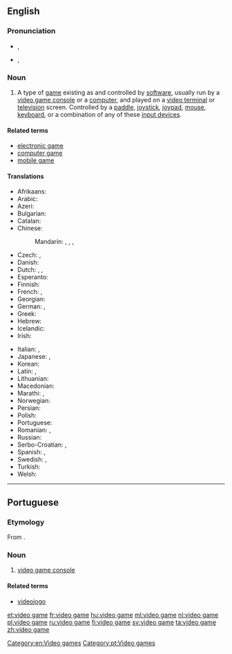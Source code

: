 ==English==

===Pronunciation===
* {{a|UK}} {{IPA|/ˈvɪ.di.ˌoʊ ɡeɪm/}}, {{X-SAMPA|/"vI.di.%oU geIm/}}
* {{a|US}} {{IPA|/ˈvɪ.di.ˌoʊ ɡeɪm/}}, {{X-SAMPA|/"vI.di.%oU geIm/}}

===Noun===
{{wikipedia}}
{{en-noun|head=[[video]] [[game]]}}

# A type of [[game]] existing as and controlled by [[software]], usually run by a [[video game console]] or a [[computer]], and played on a [[video terminal]] or [[television]] screen.  Controlled by a [[paddle]], [[joystick]], [[joypad]], [[mouse]], [[keyboard]], or a combination of any of these [[input device]]s.

====Related terms====
* [[electronic game]]
* [[computer game]]
* [[mobile game]]

====Translations====
{{trans-top|game controlled by a software}}
* Afrikaans: {{t|af|videospeletjie}}
* Arabic: {{t-|ar|لعبة فيديو|f|tr=láʿbat fīdiyu}}
* Azeri: {{t-|az|video oyun}}
* Bulgarian: {{t-|bg|видеоигра|f|tr=videoigrá}}
* Catalan: {{t+|ca|videojoc|m}}
* Chinese:
*: Mandarin: {{t|cmn|電子遊戲|sc=Hani}}, {{t|cmn|电子游戏|tr=diànzǐ yóuxì|sc=Hani}}, {{t|cmn|電腦遊戲|sc=Hani}}, {{t|cmn|电脑游戏|tr=diànnǎo yóuxì|sc=Hani}}
* Czech: {{t-|cs|videohra|f}}, {{t-|cs|počítačová hra|f}}
* Danish: {{t-|da|videospil}}
* Dutch: {{t+|nl|videospel|n}}, {{t+|nl|videospelletje|n}}, {{t+|nl|game|m}}
* Esperanto: {{t-|eo|videoludo}}
* Finnish: {{t+|fi|videopeli}}
* French: {{t+|fr|jeu vidéo|m}}, {{t+|fr|jeux vidéo|p}}
* Georgian: {{t-|ka|ვიდეო თამაში|sc=Geor}}
* German: {{t+|de|Videospiel|n}}, {{t-|de|videospiele|p}}
* Greek: {{t-|el|ηλεκτρονικό παιχνίδι|n|tr=ilektronikó paichnídi}}
* Hebrew: {{t-|he|משחק מחשב|tr=miskhak makhšev}}
* Icelandic: {{t-|is|tölvuleikur|m}}
* Irish: {{t-|ga|cluiche físeán|m}}
{{trans-mid}}
* Italian: {{t+|it|videogioco|s}}, {{t+|it|videogiochi|p}}
* Japanese: {{t-|ja|テレビゲーム|tr=terebi gēmu}}, {{t-|ja|ビデオゲーム|tr=bideo gēmu}}
* Korean: {{t-|ko|비디오 게임|tr=bidio geim|sc=Hang}}
* Latin: {{t-|la|ludus electronicus}}, {{t-|la|ludus visualis}}
* Lithuanian: {{t-|lt|video žaidimai}}
* Macedonian: {{t-|mk|видеоигра|f|tr=videoígra}}
* Marathi: {{t-|mr|संगणक खेळ|m|tr=saṃgaṇaka kheḷa|sc=Deva}}, {{t-|mr|व्हिडियो गेम|m|tr=vhiḍiyo gema|sc=Deva}}
* Norwegian: {{t-|no|videospill}}
* Persian: {{t|fa|بازیهای رایانه|tr=bâzihâ-ye râyâne|sc=fa-Arab}}
* Polish: {{t|pl|gra wideo|f}}
* Portuguese: {{t+|pt|videojogo|m}}
* Romanian: {{t+|ro|joc video|n}}, {{t-|ro|jocuri video|n-p}}
* Russian: {{t+|ru|видеоигра|f|tr=videoigrá}}
* Serbo-Croatian: {{t|sh|видео игра|f}}, {{t|sh|video igra|f}}
* Spanish: {{t-|es|juego de video}}, {{t+|es|videojuego}}
* Swedish: {{t+|sv|TV-spel|n}}, {{t-|sv|videospel|n}}
* Turkish: {{t-|tr|bilgisayar oyunları}}
* Welsh: {{t-|cy|'n fideo herwhela|f}}
{{trans-bottom}}

[[Category:en:Video games]]

----

==Portuguese==

===Etymology===
From {{etyl|en|pt}} {{term|video game|lang=en}}.

===Noun===
{{pt-noun|m}}

# {{context|Brazil|lang=pt}} [[video game console]]

====Related terms====
* [[videojogo]]

[[Category:pt:Video games]]

[[et:video game]]
[[fr:video game]]
[[hu:video game]]
[[ml:video game]]
[[nl:video game]]
[[pl:video game]]
[[ru:video game]]
[[fi:video game]]
[[sv:video game]]
[[ta:video game]]
[[zh:video game]]